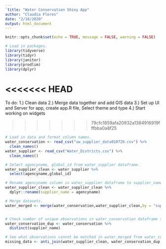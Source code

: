 ```yaml
---
`title: "Water Conservation Shiny App"
author: "Claudia Flores"
date: "2/18/2020"
output: html_document
---
```


```r
knitr::opts_chunk$set(echo = TRUE, message = FALSE, warning = FALSE)
```

```r
# Load in packages. 
library(tidyverse)
library(tidyr) 
library(janitor)
library(prodlim)
library(dplyr)
```

<<<<<<< HEAD
=======
To do:
1.) Clean data
2.) Merge data together and add GIS data
3.) Set up UI and Server for app, create app.R file, Select theme and type
4.) Start working on widgets 

>>>>>>> 79cfc1859afa20932a1384916919fffbba0a8f25
```r
# Load in data and format column names.
water_conservation <- read_csv("uw_supplier_data010720.csv") %>% 
  clean_names()
water_supplier <- read_csv("Water_Districts.csv") %>% 
  clean_names()

# Select agencyname, global_id from water_supplier dataframe.
water_supplier_clean <- water_supplier %>% 
  select(agencyname,global_id)

# Rename agencyname column in water_supplier dataframe to supplier_name.
water_supplier_clean <- water_supplier_clean %>%
  dplyr::rename(supplier_name = agencyname)

# Merge datasets.
water_merged <- merge(water_conservation,water_supplier_clean,by = "supplier_name")


# Check number of unique observations in water_conservation dataframe supplier_name column.
water_conservation_dup <- water_conservation %>% 
  distinct(supplier_name)

# See what observations cannot be matched in water_merged from water_conservation and water_supplier dataframes.
missing_data <- anti_join(water_supplier_clean, water_conservation_dup, by = "supplier_name")


```


















